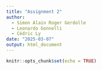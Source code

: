 ```yaml
---
title: "Assignment 2"
author: 
  - Simon Alain Roger Gerdolle
  - Leonardo Gonnelli
  - Cédric Ly
date: "2025-03-07"
output: html_document
---
```


```r
knitr::opts_chunk$set(echo = TRUE)
```

